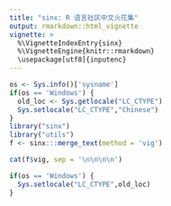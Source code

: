 ---
title: "sinx: R 语言社区中文火花集"
output: rmarkdown::html_vignette
vignette: >
  %\VignetteIndexEntry{sinx}
  %\VignetteEngine{knitr::rmarkdown}
  \usepackage[utf8]{inputenc}
---

```{r, echo=FALSE, results='hide'}
os <- Sys.info()['sysname']
if(os == 'Windows') {
  old_loc <- Sys.getlocale("LC_CTYPE")
  Sys.setlocale("LC_CTYPE","Chinese")
}
library("sinx")
library("utils")
f <- sinx:::merge_text(method = 'vig')
```

```{r, results='asis', echo=FALSE}
cat(f$vig, sep = '\n\n\n\n')
```


```{r, echo=FALSE, results='hide'}
if(os == 'Windows') {
  Sys.setlocale("LC_CTYPE",old_loc)
}
```

